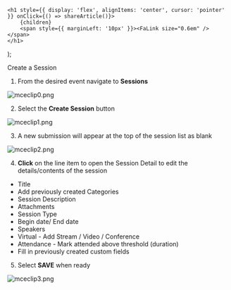 

    <h1 style={{ display: 'flex', alignItems: 'center', cursor: 'pointer' }} onClick={() => shareArticle()}>
        {children} 
        <span style={{ marginLeft: '10px' }}><FaLink size="0.6em" /></span>
    </h1>
);

<ToastContainer />

<ClickableTitle>Create a Session</ClickableTitle>




1. From the desired event navigate to **Sessions**


![mceclip0.png](../../../resources/article-images/4494272883347-Create-a-Session_1.png)


2. Select the **Create Session** button


![mceclip1.png](../../../resources/article-images/4494272883347-Create-a-Session_2.png)


3. A new submission will appear at the top of the session list as blank


![mceclip2.png](../../../resources/article-images/4494272883347-Create-a-Session_3.png)


4. **Click** on the line item to open the Session Detail to edit the details/contents of the session


* Title
* Add previously created Categories
* Session Description
* Attachments
* Session Type
* Begin date/ End date
* Speakers
* Virtual - Add Stream / Video / Conference
* Attendance - Mark attended above threshold (duration)
* Fill in previously created custom fields


5. Select **SAVE** when ready


![mceclip3.png](../../../resources/article-images/4494272883347-Create-a-Session_4.png)




